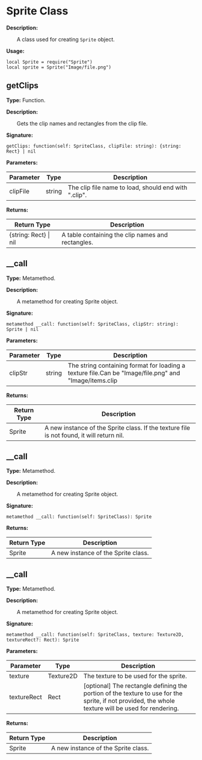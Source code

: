 
# Sprite Class

**Description:**

&emsp;&emsp;A class used for creating `Sprite` object.

**Usage:**
```tl
local Sprite = require("Sprite")
local sprite = Sprite("Image/file.png")
```

## getClips

**Type:** Function.

**Description:**

&emsp;&emsp;Gets the clip names and rectangles from the clip file.

**Signature:**
```tl
getClips: function(self: SpriteClass, clipFile: string): {string: Rect} | nil
```

**Parameters:**

| Parameter | Type | Description |
| --- | --- | --- |
| clipFile | string | The clip file name to load, should end with ".clip". |

**Returns:**

| Return Type | Description |
| --- | --- |
| \{string: Rect} \| nil | A table containing the clip names and rectangles. |

## __call

**Type:** Metamethod.

**Description:**

&emsp;&emsp;A metamethod for creating Sprite object.

**Signature:**
```tl
metamethod __call: function(self: SpriteClass, clipStr: string): Sprite | nil
```

**Parameters:**

| Parameter | Type | Description |
| --- | --- | --- |
| clipStr | string | The string containing format for loading a texture file.Can be "Image/file.png" and "Image/items.clip|itemA". Supports image file format: jpg, png, dds, pvr, ktx. |

**Returns:**

| Return Type | Description |
| --- | --- |
| Sprite | A new instance of the Sprite class. If the texture file is not found, it will return nil. |

## __call

**Type:** Metamethod.

**Description:**

&emsp;&emsp;A metamethod for creating Sprite object.

**Signature:**
```tl
metamethod __call: function(self: SpriteClass): Sprite
```

**Returns:**

| Return Type | Description |
| --- | --- |
| Sprite | A new instance of the Sprite class. |

## __call

**Type:** Metamethod.

**Description:**

&emsp;&emsp;A metamethod for creating Sprite object.

**Signature:**
```tl
metamethod __call: function(self: SpriteClass, texture: Texture2D, textureRect?: Rect): Sprite
```

**Parameters:**

| Parameter | Type | Description |
| --- | --- | --- |
| texture | Texture2D | The texture to be used for the sprite. |
| textureRect | Rect | [optional] The rectangle defining the portion of the texture to use for the sprite, if not provided, the whole texture will be used for rendering. |

**Returns:**

| Return Type | Description |
| --- | --- |
| Sprite | A new instance of the Sprite class. |